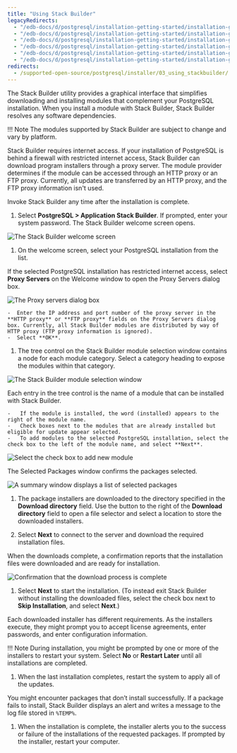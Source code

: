 ```yaml
---
title: "Using Stack Builder"
legacyRedirects:
  - "/edb-docs/d/postgresql/installation-getting-started/installation-guide/13.0/using_stackbuilder.html"
  - "/edb-docs/d/postgresql/installation-getting-started/installation-guide-installers/11/PostgreSQL_Installation_Guide.1.09.html"
  - "/edb-docs/d/postgresql/installation-getting-started/installation-guide-installers/12/using_stackbuilder.html"
  - "/edb-docs/d/postgresql/installation-getting-started/installation-guide-installers/9.5/PostgreSQL_Installation_Guide.1.09.html"
  - "/edb-docs/d/postgresql/installation-getting-started/installation-guide-installers/9.6/PostgreSQL_Installation_Guide.1.09.html"
  - "/edb-docs/d/postgresql/installation-getting-started/installation-guide-installers/10/PostgreSQL_Installation_Guide.1.12.html"
redirects:
  - /supported-open-source/postgresql/installer/03_using_stackbuilder/
---
```


<div id="using_stackbuilder" class="registered_link"></div>

The Stack Builder utility provides a graphical interface that simplifies downloading and installing modules that complement your PostgreSQL installation. When you install a module with Stack Builder, Stack Builder resolves any software dependencies.

!!! Note
    The modules supported by Stack Builder are subject to change and vary by platform.

Stack Builder requires internet access. If your installation of PostgreSQL is behind a firewall with restricted internet access, Stack Builder can download program installers through a proxy server. The module provider determines if the module can be accessed through an HTTP proxy or an FTP proxy. Currently, all updates are transferred by an HTTP proxy, and the FTP proxy information isn't used.

Invoke Stack Builder any time after the installation is complete. 

1. Select **PostgreSQL > Application Stack Builder**. If prompted, enter your system password. The Stack Builder welcome screen opens.

  ![The Stack Builder welcome screen](images/stack_builder_welcome.png)

1.  On the welcome screen, select your PostgreSQL installation from the list.

  If the selected PostgreSQL installation has restricted internet access, select **Proxy Servers** on the Welcome window to open the Proxy Servers dialog box.

  ![The Proxy servers dialog box](images/the_proxy_servers_dialog.png)

    -  Enter the IP address and port number of the proxy server in the **HTTP proxy** or **FTP proxy** fields on the Proxy Servers dialog box. Currently, all Stack Builder modules are distributed by way of HTTP proxy (FTP proxy information is ignored). 
    -  Select **OK**.

1.  The tree control on the Stack Builder module selection window contains a node for each module category. Select a category heading to expose the modules within that category.

  ![The Stack Builder module selection window](images/module_selection.png)

  Each entry in the tree control is the name of a module that can be installed with Stack Builder.

    -   If the module is installed, the word (installed) appears to the right of the module name.
    -   Check boxes next to the modules that are already installed but eligible for update appear selected.
    -   To add modules to the selected PostgreSQL installation, select the check box to the left of the module name, and select **Next**.

  ![Select the check box to add new module](images/checkbox_module.png)

  The Selected Packages window confirms the packages selected.

  ![A summary window displays a list of selected packages](images/summary_of_selected_packages.png)

1.  The package installers are downloaded to the directory specified in the **Download directory** field. Use the button to the right of the **Download directory** field to open a file selector and select a location to store the downloaded installers.

1.  Select **Next** to connect to the server and download the required installation files.

  When the downloads complete, a confirmation reports that the installation files were downloaded and are ready for installation.

  ![Confirmation that the download process is complete](images/download_completes.png)

1.  Select **Next** to start the installation. (To instead exit Stack Builder without installing the downloaded files, select the check box next to **Skip Installation**, and select **Next**.)

  Each downloaded installer has different requirements. As the installers execute, they might prompt you to accept license agreements, enter passwords, and enter configuration information.

  !!! Note
    During installation, you might be prompted by one or more of the installers to restart your system. Select **No** or **Restart Later** until all installations are completed. 
  
1.  When the last installation completes, restart the system to apply all of the updates.

  You might encounter packages that don’t install successfully. If a package fails to install, Stack Builder displays an alert and writes a message to the log file stored in `%TEMP%`.

1.  When the installation is complete, the installer alerts you to the success or failure of the installations of the requested packages. If prompted by the installer, restart your computer.